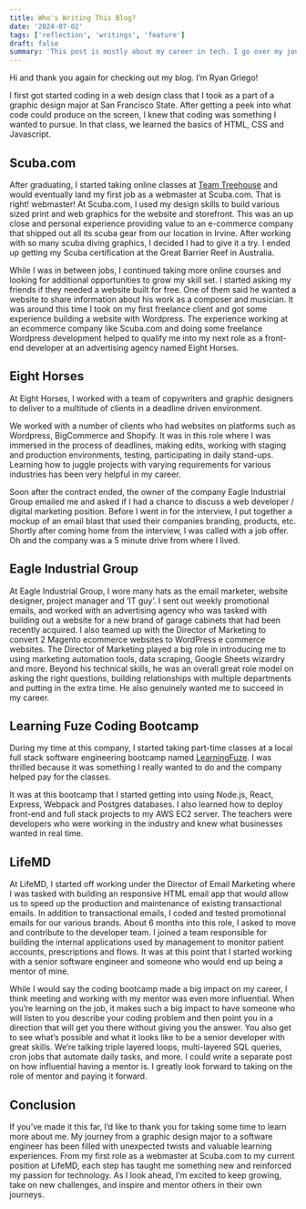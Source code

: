 ```yaml
---
title: Who's Writing This Blog?
date: '2024-07-02'
tags: ['reflection', 'writings', 'feature']
draft: false
summary: 'This post is mostly about my career in tech. I go over my journey in tech from the college years and on.'
---
```


Hi and thank you again for checking out my blog. I’m Ryan Griego!

I first got started coding in a web design class that I took as a part of a graphic design major at San Francisco State. After getting a peek into what code could produce on the screen, I knew that coding was something I wanted to pursue. In that class, we learned the basics of HTML, CSS and Javascript.

## Scuba.com

After graduating, I started taking online classes at [Team Treehouse](https://teamtreehouse.com/) and would eventually land my first job as a webmaster at Scuba.com. That is right! webmaster! At Scuba.com, I used my design skills to build various sized print and web graphics for the website and storefront. This was an up close and personal experience providing value to an e-commerce company that shipped out all its scuba gear from our location in Irvine. After working with so many scuba diving graphics, I decided I had to give it a try. I ended up getting my Scuba certification at the Great Barrier Reef in Australia.

While I was in between jobs, I continued taking more online courses and looking for additional opportunities to grow my skill set. I started asking my friends if they needed a website built for free. One of them said he wanted a website to share information about his work as a composer and musician. It was around this time I took on my first freelance client and got some experience building a website with Wordpress. The experience working at an ecommerce company like Scuba.com and doing some freelance Wordpress development helped to qualify me into my next role as a front-end developer at an advertising agency named Eight Horses.

## Eight Horses

At Eight Horses, I worked with a team of copywriters and graphic designers to deliver to a multitude of clients in a deadline driven environment.

We worked with a number of clients who had websites on platforms such as Wordpress, BigCommerce and Shopify. It was in this role where I was immersed in the process of deadlines, making edits, working with staging and production environments, testing, participating in daily stand-ups. Learning how to juggle projects with varying requirements for various industries has been very helpful in my career.

Soon after the contract ended, the owner of the company Eagle Industrial Group emailed me and asked if I had a chance to discuss a web developer / digital marketing position. Before I went in for the interview, I put together a mockup of an email blast that used their companies branding, products, etc. Shortly after coming home from the interview, I was called with a job offer. Oh and the company was a 5 minute drive from where I lived.

## Eagle Industrial Group

At Eagle Industrial Group, I wore many hats as the email marketer, website designer, project manager and ‘IT guy’. I sent out weekly promotional emails, and worked with an advertising agency who was tasked with building out a website for a new brand of garage cabinets that had been recently acquired. I also teamed up with the Director of Marketing to convert 2 Magento ecommerce websites to WordPress e commerce websites. The Director of Marketing played a big role in introducing me to using marketing automation tools, data scraping, Google Sheets wizardry and more. Beyond his technical skills, he was an overall great role model on asking the right questions, building relationships with multiple departments and putting in the extra time. He also genuinely wanted me to succeed in my career.

## Learning Fuze Coding Bootcamp

During my time at this company, I started taking part-time classes at a local full stack software engineering bootcamp named [LearningFuze](https://learningfuze.com/). I was thrilled because it was something I really wanted to do and the company helped pay for the classes.

It was at this bootcamp that I started getting into using Node.js, React, Express, Webpack and Postgres databases. I also learned how to deploy front-end and full stack projects to my AWS EC2 server. The teachers were developers who were working in the industry and knew what businesses wanted in real time.

## LifeMD

At LifeMD, I started off working under the Director of Email Marketing where I was tasked with building an responsive HTML email app that would allow us to speed up the production and maintenance of existing transactional emails. In addition to transactional emails, I coded and tested promotional emails for our various brands. About 6 months into this role, I asked to move and contribute to the developer team. I joined a team responsible for building the internal applications used by management to monitor patient accounts, prescriptions and flows. It was at this point that I started working with a senior software engineer and someone who would end up being a mentor of mine.

While I would say the coding bootcamp made a big impact on my career, I think meeting and working with my mentor was even more influential. When you’re learning on the job, it makes such a big impact to have someone who will listen to you describe your coding problem and then point you in a direction that will get you there without giving you the answer. You also get to see what’s possible and what it looks like to be a senior developer with great skills. We’re talking triple layered loops, multi-layered SQL queries, cron jobs that automate daily tasks, and more. I could write a separate post on how influential having a mentor is. I greatly look forward to taking on the role of mentor and paying it forward.

## Conclusion

If you’ve made it this far, I’d like to thank you for taking some time to learn more about me. My journey from a graphic design major to a software engineer has been filled with unexpected twists and valuable learning experiences. From my first role as a webmaster at Scuba.com to my current position at LifeMD, each step has taught me something new and reinforced my passion for technology. As I look ahead, I’m excited to keep growing, take on new challenges, and inspire and mentor others in their own journeys.
